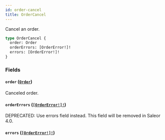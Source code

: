 ```yaml
---
id: order-cancel
title: OrderCancel
---
```


Cancel an order.

```graphql
type OrderCancel {
  order: Order
  orderErrors: [OrderError!]!
  errors: [OrderError!]!
}
```

### Fields

#### `order` ([`Order`](../../../developer/api-reference/objects/order))

Canceled order.

#### `orderErrors` ([`[OrderError!]!`](../../../developer/api-reference/objects/order-error))

<span class="badge badge--warning">DEPRECATED: Use errors field instead. This field will be removed in Saleor 4.0.</span>

#### `errors` ([`[OrderError!]!`](../../../developer/api-reference/objects/order-error))
